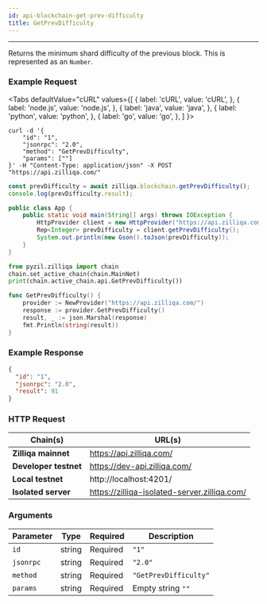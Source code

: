 ```yaml
---
id: api-blockchain-get-prev-difficulty
title: GetPrevDifficulty
---
```


---

Returns the minimum shard difficulty of the previous block. This is represented as an `Number`.

### Example Request


<Tabs
  defaultValue="cURL"
  values={[
    { label: 'cURL', value: 'cURL', },
    { label: 'node.js', value: 'node.js', },
    { label: 'java', value: 'java', },
    { label: 'python', value: 'python', },
    { label: 'go', value: 'go', },
  ]
}>

<TabItem value="cURL">

```shell
curl -d '{
    "id": "1",
    "jsonrpc": "2.0",
    "method": "GetPrevDifficulty",
    "params": [""]
}' -H "Content-Type: application/json" -X POST "https://api.zilliqa.com/"
```

</TabItem>
<TabItem value="node.js">

```js
const prevDifficulty = await zilliqa.blockchain.getPrevDifficulty();
console.log(prevDifficulty.result);
```

</TabItem>
<TabItem value="java">

```java
public class App {
    public static void main(String[] args) throws IOException {
        HttpProvider client = new HttpProvider("https://api.zilliqa.com/");
        Rep<Integer> prevDifficulty = client.getPrevDifficulty();
        System.out.println(new Gson().toJson(prevDifficulty));
    }
}
```

</TabItem>
<TabItem value="python">

```python
from pyzil.zilliqa import chain
chain.set_active_chain(chain.MainNet)
print(chain.active_chain.api.GetPrevDifficulty())
```

</TabItem>

<TabItem value="go">

```go
func GetPrevDifficulty() {
	provider := NewProvider("https://api.zilliqa.com/")
	response := provider.GetPrevDifficulty()
	result, _ := json.Marshal(response)
	fmt.Println(string(result))
}
```

</TabItem>
</Tabs>

### Example Response

```json
{
  "id": "1",
  "jsonrpc": "2.0",
  "result": 91
}
```

### HTTP Request

| Chain(s)              | URL(s)                                       |
| --------------------- | -------------------------------------------- |
| **Zilliqa mainnet**   | https://api.zilliqa.com/                     |
| **Developer testnet** | https://dev-api.zilliqa.com/                 |
| **Local testnet**     | http://localhost:4201/                       |
| **Isolated server**   | https://zilliqa-isolated-server.zilliqa.com/ |

### Arguments

| Parameter | Type   | Required | Description           |
| --------- | ------ | -------- | --------------------- |
| `id`      | string | Required | `"1"`                 |
| `jsonrpc` | string | Required | `"2.0"`               |
| `method`  | string | Required | `"GetPrevDifficulty"` |
| `params`  | string | Required | Empty string `""`     |
